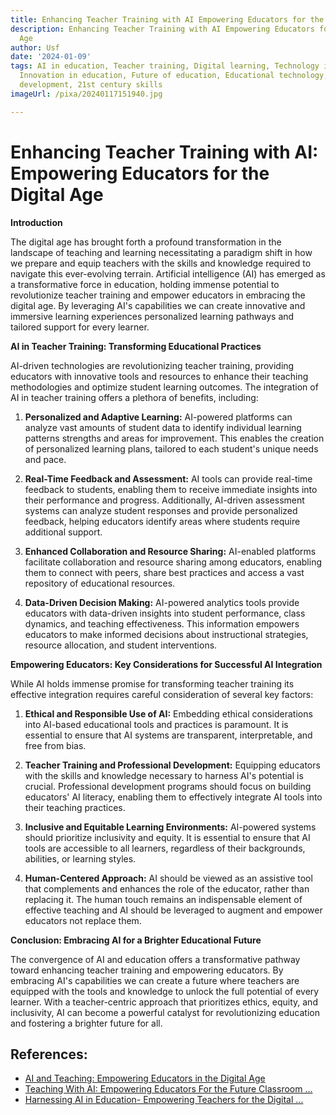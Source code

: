 ```yaml
---
title: Enhancing Teacher Training with AI Empowering Educators for the Digital Age
description: Enhancing Teacher Training with AI Empowering Educators for the Digital
  Age
author: Usf
date: '2024-01-09'
tags: AI in education, Teacher training, Digital learning, Technology in education,
  Innovation in education, Future of education, Educational technology, EdTech, Professional
  development, 21st century skills
imageUrl: /pixa/20240117151940.jpg

---
```

# Enhancing Teacher Training with AI: Empowering  Educators for the Digital  Age

**Introduction**

The digital age has brought forth a profound transformation in the  landscape of teaching and learning necessitating  a paradigm shift in how we prepare and equip teachers with the skills and knowledge  required to navigate this ever-evolving terrain. Artificial intelligence  (AI) has emerged as a transformative force in  education, holding  immense potential to revolutionize teacher  training and empower educators in embracing the digital age. By leveraging AI's capabilities we can create innovative and immersive learning experiences personalized learning pathways and tailored support  for every learner.

**AI in Teacher  Training: Transforming Educational Practices**

AI-driven technologies are revolutionizing teacher  training, providing educators  with innovative tools  and resources  to  enhance their teaching methodologies and optimize student learning outcomes. The integration of  AI in teacher training offers a plethora of benefits, including:

1. **Personalized and Adaptive Learning:** AI-powered platforms can analyze vast  amounts  of student data to identify individual learning patterns strengths and areas for improvement. This enables  the  creation of personalized learning plans, tailored to each  student's unique needs and  pace.

2. **Real-Time Feedback and Assessment:** AI tools can provide real-time feedback to students, enabling them to receive immediate insights into their performance and progress. Additionally, AI-driven assessment systems can analyze student responses and provide personalized feedback, helping educators identify areas where students  require additional support.

3. **Enhanced Collaboration and Resource Sharing:** AI-enabled platforms facilitate collaboration and  resource sharing among educators, enabling them to connect with peers, share  best practices and access a vast repository of educational resources.

4. **Data-Driven Decision Making:** AI-powered analytics tools provide educators with data-driven insights into student performance, class dynamics, and  teaching effectiveness. This information empowers educators to make informed decisions about instructional strategies, resource allocation,  and student interventions.

**Empowering Educators: Key Considerations for Successful AI Integration**

While AI holds immense promise for transforming teacher training its effective integration requires careful consideration of several key factors:

1. **Ethical and Responsible Use of AI:** Embedding ethical considerations into AI-based educational tools and practices is paramount. It is  essential to ensure that AI systems are  transparent, interpretable,  and free  from bias.

2. **Teacher Training and Professional  Development:** Equipping educators with the skills and knowledge necessary to harness  AI's potential is crucial. Professional development programs should focus on building educators' AI literacy, enabling them to effectively integrate AI tools into their teaching practices.

3. **Inclusive and  Equitable Learning Environments:** AI-powered systems should prioritize  inclusivity and  equity. It is essential  to  ensure that AI tools are  accessible to all learners, regardless of their backgrounds, abilities, or learning styles.

4. **Human-Centered Approach:** AI should be viewed as an  assistive tool that  complements and enhances the role of the educator, rather than replacing  it. The human touch remains an indispensable element of effective teaching and AI should be leveraged to augment and empower  educators  not replace them.

**Conclusion:  Embracing AI for  a Brighter Educational  Future**

The convergence of AI and education offers a transformative pathway  toward enhancing teacher training and empowering educators. By embracing AI's capabilities we can  create a future where teachers are equipped with the tools and knowledge to unlock the  full potential of every learner. With a teacher-centric approach that prioritizes ethics, equity,  and inclusivity, AI can become a powerful catalyst  for revolutionizing education and fostering a brighter future for all.

## References:
- [AI and Teaching: Empowering Educators in the Digital Age](https://www.gsineducation.com/blog/ai-and-teaching-empowering-educators-in-the-digital-age)
- [Teaching With AI: Empowering Educators For the Future Classroom ...](https://www.amazon.com/Teaching-Empowering-Educators-Complexities-Integration-ebook/dp/B0CNZXTC3L)
- [Harnessing AI in Education- Empowering Teachers for the Digital ...](https://www.linkedin.com/pulse/harnessing-ai-education-empowering-teachers-digital-age-cory-scott-1c)
